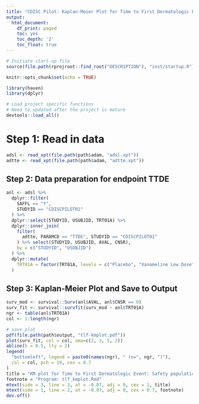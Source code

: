 ```yaml
---
title: "CDISC Pilot: Kaplan-Meier Plot for Time to First Dermatologic Event"
output:
  html_document:
    df_print: paged
    toc: yes
    toc_depth: '2'
    toc_float: true
---
```


```r
# Initiate start-up file
source(file.path(rprojroot::find_root("DESCRIPTION"), "inst/startup.R"))
```

```r
knitr::opts_chunk$set(echo = TRUE)

library(haven) 
library(dplyr)

# Load project specific functions
# Need to updated after the project is mature
devtools::load_all() 
```

# Step 1: Read in data

```r
adsl <- read_xpt(file.path(path$adam, "adsl.xpt"))
adtte <- read_xpt(file.path(path$adam, "adtte.xpt")) 
```

## Step 2: Data preparation for endpoint TTDE
```r
anl <- adsl %>% 
  dplyr::filter(
    SAFFL == "Y",
    STUDYID == "CDISCPILOT01"
  ) %>%
  dplyr::select(STUDYID, USUBJID, TRT01A) %>%
  dplyr::inner_join(
    filter(
      adtte, PARAMCD == "TTDE", STUDYID == "CDISCPILOT01"
    ) %>% select(STUDYID, USUBJID, AVAL, CNSR),
    by = c("STUDYID", "USUBJID")
  ) %>%
  dplyr::mutate(
    TRT01A = factor(TRT01A, levels = c("Placebo", "Xanomeline Low Dose",  "Xanomeline High Dose"))
  )
```

## Step 3: Kaplan-Meier Plot and Save to Output
```r
surv_mod <- survival::Surv(anl$AVAL, anl$CNSR == 0)
surv_fit <- survival::survfit(surv_mod ~ anl$TRT01A)
ngr <- table(anl$TRT01A)
col <- 1:length(ngr)

# save plot
pdf(file.path(path$output, "tlf-kmplot.pdf"))
plot(surv_fit, col = col, oma=c(2, 3, 5, 2))
abline(h = 0.5, lty = 2)
legend(
  "bottomleft", legend = paste0(names(ngr), " (n=", ngr, ")"), 
  col = col, pch = 19, cex = 0.7
) 
title = "KM plot for Time to First Dermatologic Event: Safety population"
footnote = "Program: tlf_kmplot.Rmd"
mtext(side = 3, line = 3, at = -0.07, adj = 0, cex = 1, title)
mtext(side = 1, line = 2, at = -0.07, adj = 0, cex = 0.7, footnote) 
dev.off()
```





